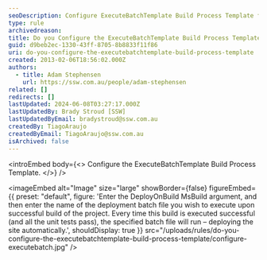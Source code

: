 ```yaml
---
seoDescription: Configure ExecuteBatchTemplate Build Process Template for automated deployment and site updates.
type: rule
archivedreason:
title: Do you Configure the ExecuteBatchTemplate Build Process Template?
guid: d9beb2ec-1330-43ff-8705-8b8833f11f86
uri: do-you-configure-the-executebatchtemplate-build-process-template
created: 2013-02-06T18:56:02.000Z
authors:
  - title: Adam Stephensen
    url: https://ssw.com.au/people/adam-stephensen
related: []
redirects: []
lastUpdated: 2024-06-08T03:27:17.000Z
lastUpdatedBy: Brady Stroud [SSW]
lastUpdatedByEmail: bradystroud@ssw.com.au
createdBy: TiagoAraujo
createdByEmail: TiagoAraujo@ssw.com.au
isArchived: false
---
```


<introEmbed
  body={<>
Configure the ExecuteBatchTemplate Build Process Template.
  </>}
/>

<imageEmbed
  alt="Image"
  size="large"
  showBorder={false}
  figureEmbed={{
    preset: "default",
    figure: 'Enter the DeployOnBuild MsBuild argument, and then enter the name of the deployment batch file you wish to execute upon successful build of the project. Every time this build is executed successful (and all the unit tests pass), the specified batch file will run – deploying the site automatically.',
    shouldDisplay: true
  }}
  src="/uploads/rules/do-you-configure-the-executebatchtemplate-build-process-template/configure-executebatch.jpg"
/>
